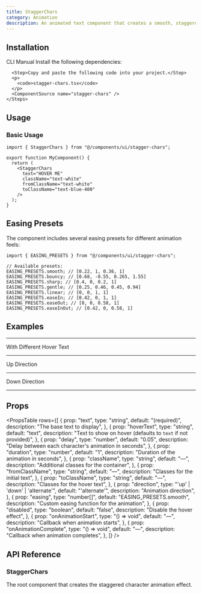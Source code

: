 ```yaml
---
title: StaggerChars
category: Animation
description: An animated text component that creates a smooth, staggered character animation effect when hovered. Each character can transition to a different character with customizable animation properties.
---
```


<ComponentPreview
  name="staggerchars-demo"
  className="[&_.preview>[data-orientation=vertical]]:sm:max-w-[70%]"
  description="An animated text component with staggered character effects"
/>

## Installation

<Tabs defaultValue="cli" className="w-full">
  <TabsList>
    <TabsTrigger value="cli">CLI</TabsTrigger>
    <TabsTrigger value="manual">Manual</TabsTrigger>
  </TabsList>
  <TabsContent value="cli">
    <PkgOptions name="stagger-chars" />
  </TabsContent>
  <TabsContent value="manual">
    <Steps>
      <Step>Install the following dependencies:</Step>
      <DepsOptions name="framer-motion" />

      <Step>Copy and paste the following code into your project.</Step>
      <p>
        <code>stagger-chars.tsx</code>
      </p>
      <ComponentSource name="stagger-chars" />
    </Steps>

  </TabsContent>
</Tabs>

## Usage

### Basic Usage

```tsx
import { StaggerChars } from "@/components/ui/stagger-chars";

export function MyComponent() {
  return (
    <StaggerChars
      text="HOVER ME"
      className="text-white"
      fromClassName="text-white"
      toClassName="text-blue-400"
    />
  );
}
```

## Easing Presets

The component includes several easing presets for different animation feels:

```tsx
import { EASING_PRESETS } from "@/components/ui/stagger-chars";

// Available presets:
EASING_PRESETS.smooth; // [0.22, 1, 0.36, 1]
EASING_PRESETS.bouncy; // [0.68, -0.55, 0.265, 1.55]
EASING_PRESETS.sharp; // [0.4, 0, 0.2, 1]
EASING_PRESETS.gentle; // [0.25, 0.46, 0.45, 0.94]
EASING_PRESETS.linear; // [0, 0, 1, 1]
EASING_PRESETS.easeIn; // [0.42, 0, 1, 1]
EASING_PRESETS.easeOut; // [0, 0, 0.58, 1]
EASING_PRESETS.easeInOut; // [0.42, 0, 0.58, 1]
```

## Examples

---

<Step>With Different Hover Text</Step>

<ComponentPreview
  name="staggercharsdifferenttexthover-demo"
  className="[&_.preview>[data-orientation=vertical]]:sm:max-w-[70%]"
  description="An animated text component with staggered character effects"
/>

---

<Step>Up Direction</Step>

<ComponentPreview
  name="staggercharsup-demo"
  className="[&_.preview>[data-orientation=vertical]]:sm:max-w-[70%]"
  description="An animated text component with staggered character effects"
/>

---

<Step>Down Direction</Step>

<ComponentPreview
  name="staggercharsdown-demo"
  className="[&_.preview>[data-orientation=vertical]]:sm:max-w-[70%]"
  description="An animated text component with staggered character effects"
/>

---

## Props

<PropsTable
  rows={[
    {
      prop: "text",
      type: "string",
      default: "(required)",
      description: "The base text to display",
    },
    {
      prop: "hoverText",
      type: "string",
      default: "text",
      description: "Text to show on hover (defaults to `text` if not provided)",
    },
    {
      prop: "delay",
      type: "number",
      default: "0.05",
      description: "Delay between each character's animation in seconds",
    },
    {
      prop: "duration",
      type: "number",
      default: "1",
      description: "Duration of the animation in seconds",
    },
    {
      prop: "className",
      type: "string",
      default: "—",
      description: "Additional classes for the container",
    },
    {
      prop: "fromClassName",
      type: "string",
      default: "—",
      description: "Classes for the initial text",
    },
    {
      prop: "toClassName",
      type: "string",
      default: "—",
      description: "Classes for the hover text",
    },
    {
      prop: "direction",
      type: "'up' | 'down' | 'alternate'",
      default: "'alternate'",
      description: "Animation direction",
    },
    {
      prop: "easing",
      type: "number[]",
      default: "EASING_PRESETS.smooth",
      description: "Custom easing function for the animation",
    },
    {
      prop: "disabled",
      type: "boolean",
      default: "false",
      description: "Disable the hover effect",
    },
    {
      prop: "onAnimationStart",
      type: "() => void",
      default: "—",
      description: "Callback when animation starts",
    },
    {
      prop: "onAnimationComplete",
      type: "() => void",
      default: "—",
      description: "Callback when animation completes",
    },
  ]}
/>

## API Reference

### StaggerChars

The root component that creates the staggered character animation effect.
